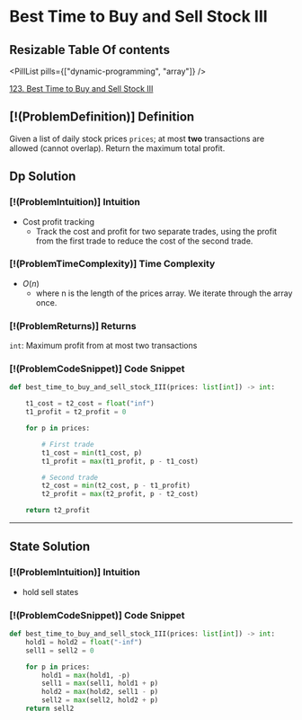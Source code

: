 # Best Time to Buy and Sell Stock III

## Resizable Table Of contents

<DifficultyBadge difficulty="hard" />

<PillList pills={["dynamic-programming", "array"]} />

[123. Best Time to Buy and Sell Stock III](https://leetcode.com/problems/best-time-to-buy-and-sell-stock-iii)

## [!(ProblemDefinition)] Definition

Given a list of daily stock prices `prices`; at most **two** transactions are allowed (cannot overlap). Return the maximum total profit.

## Dp Solution

### [!(ProblemIntuition)] Intuition

- Cost profit tracking
    - Track the cost and profit for two separate trades, using the profit from the first trade to reduce the cost of the second trade.

### [!(ProblemTimeComplexity)] Time Complexity

- $O(n)$
    - where n is the length of the prices array. We iterate through the array once.

### [!(ProblemReturns)] Returns

`int`: Maximum profit from at most two transactions

### [!(ProblemCodeSnippet)] Code Snippet

```python meta="source=problems/123-best-time-to-buy-and-sell-stock-iii/dp.py"
def best_time_to_buy_and_sell_stock_III(prices: list[int]) -> int:

    t1_cost = t2_cost = float("inf")
    t1_profit = t2_profit = 0

    for p in prices:

        # First trade
        t1_cost = min(t1_cost, p) 
        t1_profit = max(t1_profit, p - t1_cost)

        # Second trade
        t2_cost = min(t2_cost, p - t1_profit)
        t2_profit = max(t2_profit, p - t2_cost)

    return t2_profit
```


---

## State Solution

### [!(ProblemIntuition)] Intuition

- hold sell states

### [!(ProblemCodeSnippet)] Code Snippet

```python meta="source=problems/123-best-time-to-buy-and-sell-stock-iii/state.py"
def best_time_to_buy_and_sell_stock_III(prices: list[int]) -> int:
    hold1 = hold2 = float("-inf")
    sell1 = sell2 = 0

    for p in prices:
        hold1 = max(hold1, -p)
        sell1 = max(sell1, hold1 + p)
        hold2 = max(hold2, sell1 - p)
        sell2 = max(sell2, hold2 + p)
    return sell2
```

